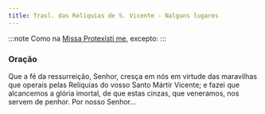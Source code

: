 ```yaml
---
title: Trasl. das Relíquias de S. Vicente - Nalguns lugares
---
```


:::note
Como na [Missa Protexísti me](../comum/9martir), excepto:
:::

### Oração

Que a fé da ressurreição, Senhor, cresça em nós em virtude das maravilhas
que operais pelas Relíquias do vosso Santo Mártir Vicente; e fazei que
alcancemos a glória imortal, de que estas cinzas, que veneramos, nos
servem de penhor. Por nosso Senhor...
